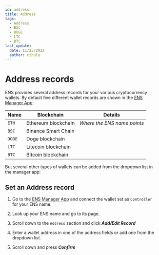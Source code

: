 ```yaml
---
id: address
title: Address
tags:
  - Address
  - BSC
  - DOGE
  - LTC
  - BTC
last_update:
  date: 11/25/2022
  author: cthulu
---
```



# Address records
ENS provides several address records for your various cryptocurrency wallets. By default five different wallet records are shown in the [ENS Manager App](https://app.ens.domains):

| Name   | Blockchain          | Details                     |
| ------ | ------------------- | --------------------------- |
| `ETH`  | Ethereum blockchain | *Where the ENS name points* |
| `BSC`  | Binance Smart Chain |                             |
| `DOGE` | Doge blockchain     |                             |
| `LTC`  | Litecoin blockchain |                             |
| `BTC`  | Bitcoin blockchain  |                             |

But several other types of wallets can be added from the dropdown list in the manager app:
<BrowserWindow url="app.ens.domains">
  <Image img="/img/address1.webp"/>
</BrowserWindow>

## Set an Address record

 1. Go to the [ENS Manager App](https://app.ens.domains) and connect the wallet set as `Controller` for your ENS name.
 
 1. Look up your ENS name and go to its page.
 
 1. Scroll down to the `Address` section and click ***Add/Edit Record***
 
 1. Enter a wallet address in one of the address fields or add one from the dropdown list.
 
 1. Scroll down and press ***Confirm***
